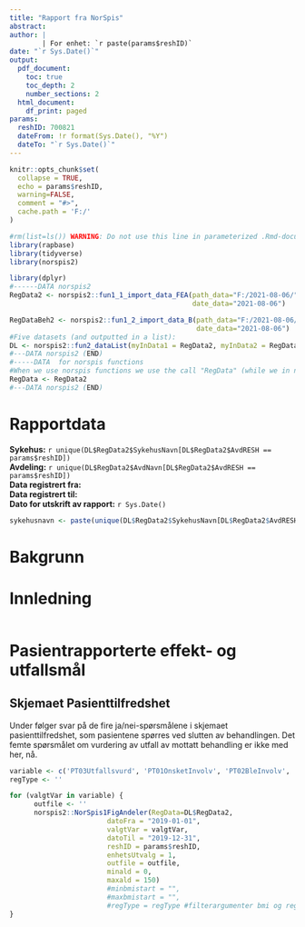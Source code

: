 ```yaml
---
title: "Rapport fra NorSpis"
abstract: 
author: | 
        | For enhet: `r paste(params$reshID)`
date: "`r Sys.Date()`"
output:
  pdf_document:
    toc: true
    toc_depth: 2
    number_sections: 2
  html_document:
    df_print: paged
params: 
  reshID: 700821
  dateFrom: !r format(Sys.Date(), "%Y")
  dateTo: "`r Sys.Date()`"
---
```


[//]: # Just a list of usefull rmarkdown formatting commands:
[//]: # \pagebreak


[//]: # just setting things up
```r
knitr::opts_chunk$set(
  collapse = TRUE,
  echo = params$reshID,
  warning=FALSE,
  comment = "#>",
  cache.path = 'F:/'
)
```

```r
#rm(list=ls()) WARNING: Do not use this line in parameterized .Rmd-documents, or else the parameters will not be found 
library(rapbase)
library(tidyverse)
library(norspis2)
```

[//]: # remember to load data - use "script-to-load-data-locally-norspis (...)"

```r
library(dplyr)
#------DATA norspis2
RegData2 <- norspis2::fun1_1_import_data_FEA(path_data="F:/2021-08-06/", #disk and folder of data to import
                                             date_data="2021-08-06")

RegDataBeh2 <- norspis2::fun1_2_import_data_B(path_data="F:/2021-08-06/", #disk and folder of data to import
                                              date_data="2021-08-06")
#Five datasets (and outputted in a list):
DL <- norspis2::fun2_dataList(myInData1 = RegData2, myInData2 = RegDataBeh2)
#---DATA norspis2 (END)
#-----DATA  for norspis functions
#When we use norspis functions we use the call "RegData" (while we in norspis2 use DL$RegData12345)
RegData <- RegData2
#---DATA norspis2 (END)
```


[//]: # paramemters 

<!-- ```{r} -->
<!-- reshID = '700821' #TESTNO" , Oslo: 109979, Bodø: 700821 -->
<!-- userRole <-'SC' #'CC' , 'LC', 'LU' -->
<!-- ``` -->

\pagebreak

# Rapportdata

**Sykehus:** `r unique(DL$RegData2$SykehusNavn[DL$RegData2$AvdRESH == params$reshID])` \
**Avdeling:** `r unique(DL$RegData2$AvdNavn[DL$RegData2$AvdRESH == params$reshID])`\
**Data registrert fra:** \
**Data registrert til:** \
**Dato for utskrift av rapport:** `r Sys.Date()` \


```r
sykehusnavn <- paste(unique(DL$RegData2$SykehusNavn[DL$RegData2$AvdRESH == params$reshID]))

```



\pagebreak

# Bakgrunn

\pagebreak

# Innledning

```r

```

\pagebreak

# Pasientrapporterte effekt- og utfallsmål

\pagebreak

## Skjemaet Pasienttilfredshet 

Under følger svar på de fire ja/nei-spørsmålene i skjemaet pasienttilfredshet, som pasientene spørres ved slutten av behandlingen. Det femte spørsmålet om vurdering av utfall av mottatt behandling er ikke med her, nå. 

```r
variable <- c('PT03Utfallsvurd', 'PT01OnsketInvolv', 'PT02BleInvolv', 'PT04KontaktBrukerorg') #'PT05OrientertBrukerorg')
regType <- ''

for (valgtVar in variable) {
      outfile <- ''
      norspis2::NorSpis1FigAndeler(RegData=DL$RegData2, 
                        datoFra = "2019-01-01", 
                        valgtVar = valgtVar, 
                        datoTil = "2019-12-31",
                        reshID = params$reshID, 
                        enhetsUtvalg = 1,
                        outfile = outfile, 
                        minald = 0, 
                        maxald = 150)
                        #minbmistart = "",
                        #maxbmistart = "", 
                        #regType = regType #filterargumenter bmi og regtype ikke lagt inn.
}
```

